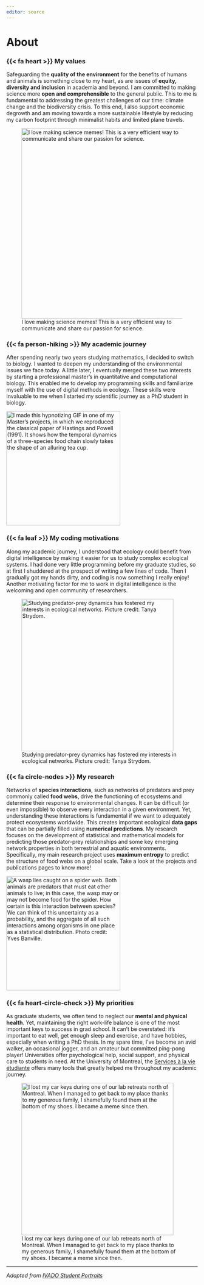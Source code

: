 ```yaml
---
editor: source
---
```


# About

### {{< fa heart >}} My values 

Safeguarding the **quality of the environment** for the benefits of humans and animals is something close to my heart, as are issues of **equity, diversity and inclusion** in academia and beyond. I am committed to making science more **open and comprehensible** to the general public. This to me is fundamental to addressing the greatest challenges of our time: climate change and the biodiversity crisis. To this end, I also support economic degrowth and am moving towards a more sustainable lifestyle by reducing my carbon footprint through minimalist habits and limited plane travels.

![I love making science memes! This is a very efficient way to communicate and share our passion for science.](pictures/about/sleeping-meme.jpg){width=500}

### {{< fa person-hiking >}} My academic journey

After spending nearly two years studying mathematics, I decided to switch to biology. I wanted to deepen my understanding of the environmental issues we face today. A little later, I eventually merged these two interests by starting a professional master’s in quantitative and computational biology. This enabled me to develop my programming skills and familiarize myself with the use of digital methods in ecology. These skills were invaluable to me when I started my scientific journey as a PhD student in biology.

[![I made this hypnotizing GIF in one of my Master's projects, in which we reproduced the classical paper of Hastings and Powell (1991). It shows how the temporal dynamics of a three-species food chain slowly takes the shape of an alluring tea cup. ](pictures/about/figure2D.gif){width=300}](https://zenodo.org/record/4022518#.ZDq_A3ZBy3A)


### {{< fa leaf >}} My coding motivations

Along my academic journey, I understood that ecology could benefit from digital intelligence by making it easier for us to study complex ecological systems. I had done very little programming before my graduate studies, so at first I shuddered at the prospect of writing a few lines of code. Then I gradually got my hands dirty, and coding is now something I really enjoy! Another motivating factor for me to work in digital intelligence is the welcoming and open community of researchers.

![Studying predator-prey dynamics has fostered my interests in ecological networks. Picture credit: Tanya Strydom.](pictures/about/symposium_race.jpg){width=400}


### {{< fa circle-nodes >}} My research 

Networks of **species interactions**, such as networks of predators and prey commonly called **food webs**, drive the functioning of ecosystems and determine their response to environmental changes. It can be difficult (or even impossible) to observe every interaction in a given environment. Yet, understanding these interactions is fundamental if we want to adequately protect ecosystems worldwide. This creates important ecological **data gaps** that can be partially filled using **numerical predictions**. My research focuses on the development of statistical and mathematical models for predicting those predator-prey relationships and some key emerging network properties in both terrestrial and aquatic environments. Specifically, my main research project uses **maximum entropy** to predict the structure of food webs on a global scale. Take a look at the projects and publications pages to know more!

[![A wasp lies caught on a spider web. Both animals are predators that must eat other animals to live; in this case, the wasp may or may not become food for the spider. How certain is this interaction between species? We can think of this uncertainty as a probability, and the aggregate of all such interactions among organisms in one place as a statistical distribution. Photo credit: Yves Banville.](pictures/about/bee-spider.jpg){width=300}](https://www.cell.com/patterns/issue?pii=S2666-3899(20)X0008-0)


### {{< fa heart-circle-check >}} My priorities

As graduate students, we often tend to neglect our **mental and physical health**. Yet, maintaining the right work-life balance is one of the most important keys to success in grad school. It can’t be overstated: it’s important to eat well, get enough sleep and exercise, and have hobbies, especially when writing a PhD thesis. In my spare time, I’ve become an avid walker, an occasional jogger, and an amateur but committed ping-pong player! Universities offer psychological help, social support, and physical care to students in need. At the University of Montreal, the [Services à la vie étudiante](https://vieetudiante.umontreal.ca/) offers many tools that greatly helped me throughout my academic journey. 

![I lost my car keys during one of our lab retreats north of Montreal. When I managed to get back to my place thanks to my generous family, I shamefully found them at the bottom of my shoes. I became a meme since then.](pictures/about/lord.jpg){width=400}

--- 
*Adapted from [IVADO Student Portraits](https://ivado.ca/en/2022/01/10/ivado-student-portraits-francis-banville/)*

